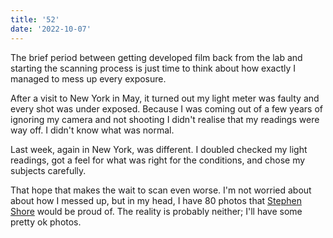 ```yaml
---
title: '52'
date: '2022-10-07'
---
```


The brief period between getting developed film back from the lab and starting the scanning process is just time to think about how exactly I managed to mess up every exposure.

After a visit to New York in May, it turned out my light meter was faulty and every shot was under exposed. Because I was coming out of a few years of ignoring my camera and not shooting I didn't realise that my readings were way off. I didn't know what was normal.

Last week, again in New York, was different. I doubled checked my light readings, got a feel for what was right for the conditions, and chose my subjects carefully.

That hope that makes the wait to scan even worse. I'm not worried about about how I messed up, but in my head, I have 80 photos that [Stephen Shore](http://stephenshore.net/) would be proud of. The reality is probably neither; I'll have some pretty ok photos.

